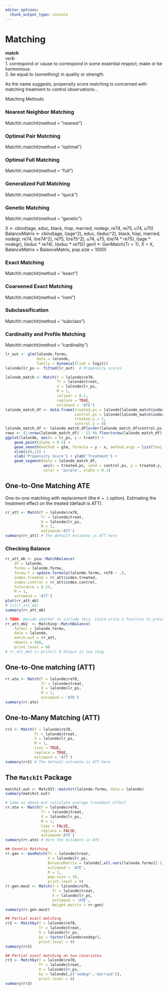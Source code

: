 ```yaml
---
editor_options: 
  chunk_output_type: console
---
```


# Matching {#chapter-matching}

::: {.rmdtip}
**match**  
*verb*  
1. correspond or cause to correspond in some essential respect; make or be harmonious.  
2. be equal to (something) in quality or strength.
:::


As the name suggests, propensity score matching is concerned with matching treatment to control observations...


Matching Methods

### Nearest Neighbor Matching

MatchIt::matchit(method = "nearest")

### Optimal Pair Matching 

MatchIt::matchit(method = "optimal")

### Optimal Full Matching 

MatchIt::matchit(method = "full")

### Generalized Full Matching

MatchIt::matchit(method = "quick")

### Genetic Matching

MatchIt::matchit(method = "genetic")

X <- cbind(age, educ, black, hisp, married, nodegr, re74, re75, u74, u75)
BalanceMatrix <- cbind(age, I(age^2), educ, I(educ^2), black, hisp,
    married, nodegr, re74, I(re74^2), re75, I(re75^2), u74, u75,
    I(re74 * re75), I(age * nodegr), I(educ * re74), I(educ * re75))
gen1 <- GenMatch(Tr = Tr, X = X, BalanceMatrix = BalanceMatrix,
    pop.size = 1000)

### Exact Matching

MatchIt::matchit(method = "exact")

### Coarsened Exact Matching

MatchIt::matchit(method = "cem")

### Subclassification

MatchIt::matchit(method = "subclass")

### Cardinality and Profile Matching

MatchIt::matchit(method = "cardinality")



```r
lr_out <- glm(lalonde.formu, 
			  data = lalonde,
			  family = binomial(link = logit))
lalonde$lr_ps <- fitted(lr_out)  # Propensity scores
```


```r
lalonde_match <- Match(Y = lalonde$re78, 
					   Tr = lalonde$treat, 
					   X = lalonde$lr_ps, 
					   M = 1,
					   caliper = 0.1,
					   replace = TRUE,
					   estimand = 'ATE')
lalonde_match_df <- data.frame(treated.ps = lalonde[lalonde_match$index.treated,]$lr_ps,
						       control.ps = lalonde[lalonde_match$index.control,]$lr_ps,
							   treated.y = 1,
							   control.y = 0)
lalonde_match_df <- lalonde_match_df[order(lalonde_match_df$control.ps),]
rows <- (1:nrow(lalonde_match_df) - 1) %% floor(nrow(lalonde_match_df) / 5) == 0
ggplot(lalonde, aes(x = lr_ps, y = treat)) + 
	geom_point(alpha = 0.5) +
	geom_smooth(method = glm, formula = y ~ x, method.args = list(family=binomial(link='logit')), se = FALSE) +
	xlim(c(0,1)) + 
	xlab('Propensity Score') + ylab('Treatment') +
	geom_segment(data = lalonde_match_df, 
				 aes(x = treated.ps, xend = control.ps, y = treated.y, yend = control.y),
				 color = 'purple', alpha = 0.1)
```
	

## One-to-One Matching ATE

One-to-one matching with replacement (the `M = 1` option). Estimating the treatment effect on the treated (default is ATT).

```r
rr_att <- Match(Y = lalonde$re78, 
				Tr = lalonde$treat, 
				X = lalonde$lr_ps,
				M = 1,
				estimand='ATT')
summary(rr_att) # The default estimate is ATT here
```

### Checking Balance

```r
rr_att_mb <- psa::MatchBalance(
	df = lalonde,
	formu = lalonde.formu,
	formu.Y = update.formula(lalonde.formu, re78 ~ .),
	index.treated = rr_att$index.treated,
	index.control = rr_att$index.control,
	tolerance = 0.25,
	M = 1,
	estimand = 'ATT')
plot(rr_att_mb)
# ls(rr_att_mb)
summary(rr_att_mb)

```


```r
# TODO: Decide whether to include this. Could write a function to present results as a table
rr_att_mb2  <- Matching::MatchBalance(
	formul = lalonde.formu,
	data = lalonde, 
	match.out = rr_att,
	nboots = 500, 
	print.level = 0)
# rr_att_mb2 |> print() # Output is too long
```

## One-to-One matching (ATT)

```r
rr.ate <- Match(Y = lalonde$re78, 
				Tr = lalonde$treat, 
				X = lalonde$lr_ps,
				M = 1,
				estimand = 'ATE')
summary(rr.ate)
```

## One-to-Many Matching (ATT)


```r
rr2 <- Match(Y = lalonde$re78, 		
			 Tr = lalonde$treat, 
			 X = lalonde$lr_ps,
			 M = 1, 
			 ties = TRUE, 
			 replace = TRUE,
			 estimand = 'ATT')
summary(rr2) # The default estimate is ATT here
```

## The `MatchIt` Package

```r
matchit.out <- MatchIt::matchit(lalonde.formu, data = lalonde)
summary(matchit.out)

# Same as above but calculate average treatment effect
rr.ate <- Match(Y = lalonde$re78, 
				Tr = lalonde$treat, 
				X = lalonde$lr_ps,
				M = 1,
				ties = FALSE, 
				replace = FALSE, 
				estimand='ATE')
summary(rr.ate) # Here the estimate is ATE

## Genetic Matching
rr.gen <- GenMatch(Tr = lalonde$treat, 
				   X = lalonde$lr_ps, 
				   BalanceMatrix = lalonde[,all.vars(lalonde.formu)[-1]],
				   estimand = 'ATE', 
				   M = 1, 
				   pop.size = 16,
				   print.level = 0)
rr.gen.mout <- Match(Y = lalonde$re78, 
					 Tr = lalonde$treat, 
					 X = lalonde$lr_ps,
					 estimand = 'ATE',
					 Weight.matrix = rr.gen)
summary(rr.gen.mout)

## Partial exact matching
rr2 <- Matchby(Y = lalonde$re78, 
			   Tr = lalonde$treat, 
			   X = lalonde$lr_ps, 
			   by = factor(lalonde$nodegr),
			   print.level = 0)
summary(rr2)

## Partial exact matching on two covariates
rr3 <- Matchby(Y = lalonde$re78, 
			   Tr = lalonde$treat, 
			   X = lalonde$lr_ps, 
			   by = lalonde[,c('nodegr','married')],
			   print.level = 0)
summary(rr3)
```


